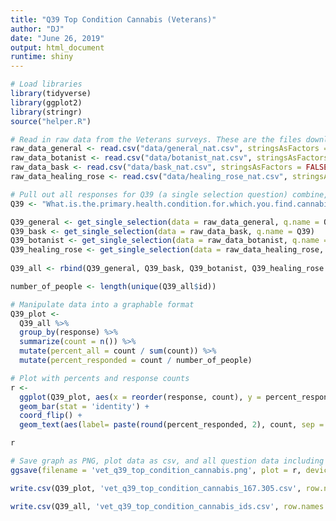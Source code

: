 ```yaml
---
title: "Q39 Top Condition Cannabis (Veterans)"
author: "DJ"
date: "June 26, 2019"
output: html_document
runtime: shiny
---
```


```r
# Load libraries
library(tidyverse)
library(ggplot2)
library(stringr)
source("helper.R")
```

```r
# Read in raw data from the Veterans surveys. These are the files downloaded from survey monkey saved as a .csv
raw_data_general <- read.csv("data/general_nat.csv", stringsAsFactors = FALSE)
raw_data_botanist <- read.csv("data/botanist_nat.csv", stringsAsFactors = FALSE)
raw_data_bask <- read.csv("data/bask_nat.csv", stringsAsFactors = FALSE)
raw_data_healing_rose <- read.csv("data/healing_rose_nat.csv", stringsAsFactors = FALSE)
```

```r
# Pull out all responses for Q39 (a single selection question) combine, then determine 'question n'
Q39 <- "What.is.the.primary.health.condition.for.which.you.find.cannabis.to.be.helpful...Please.select.one."

Q39_general <- get_single_selection(data = raw_data_general, q.name = Q39)
Q39_bask <- get_single_selection(data = raw_data_bask, q.name = Q39)
Q39_botanist <- get_single_selection(data = raw_data_botanist, q.name = Q39)
Q39_healing_rose <- get_single_selection(data = raw_data_healing_rose, q.name = Q39)
  
Q39_all <- rbind(Q39_general, Q39_bask, Q39_botanist, Q39_healing_rose )

number_of_people <- length(unique(Q39_all$id))
```

```r
# Manipulate data into a graphable format
Q39_plot <- 
  Q39_all %>%
  group_by(response) %>%
  summarize(count = n()) %>%
  mutate(percent_all = count / sum(count)) %>%
  mutate(percent_responded = count / number_of_people)
```

```r
# Plot with percents and response counts
r <- 
  ggplot(Q39_plot, aes(x = reorder(response, count), y = percent_responded)) +
  geom_bar(stat = 'identity') +
  coord_flip() +
  geom_text(aes(label= paste(round(percent_responded, 2), count, sep = "***")))

r
```

```r
# Save graph as PNG, plot data as csv, and all question data including response IDs as csv (save question n and N at end of plot file as "_x.x")
ggsave(filename = 'vet_q39_top_condition_cannabis.png', plot = r, device = 'png')

write.csv(Q39_plot, 'vet_q39_top_condition_cannabis_167.305.csv', row.names = FALSE)

write.csv(Q39_all, 'vet_q39_top_condition_cannabis_ids.csv', row.names = FALSE)
```

